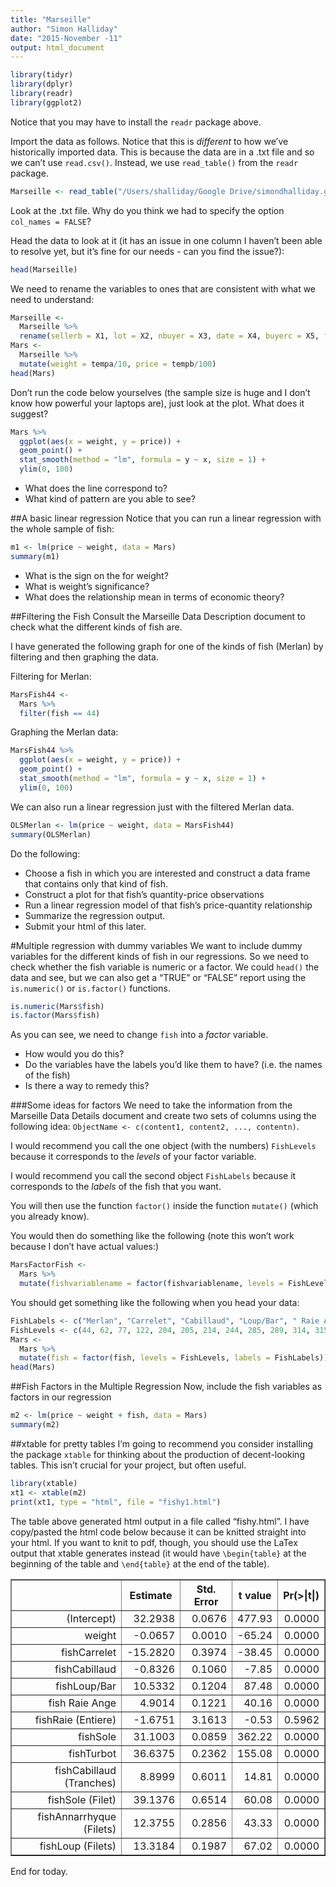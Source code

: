 ```yaml
---
title: "Marseille"
author: "Simon Halliday"
date: "2015-November -11"
output: html_document
---
```


```r
library(tidyr)
library(dplyr)
library(readr)
library(ggplot2)
```
Notice that you may have to install the `readr` package above. 


Import the data as follows. Notice that this is *different* to how we've historically imported data. This is because the data are in a .txt file and so we can't use `read.csv()`. Instead, we use `read_table()` from the `readr` package. 
```r
Marseille <- read_table("/Users/shalliday/Google Drive/simondhalliday.github.io/bfh-textbook/indmarketdemand/MARS.txt", col_names = FALSE)
```

Look at the .txt file. Why do you think we had to specify the option `col_names = FALSE`? 

Head the data to look at it (it has an issue in one column I haven't been able to resolve yet, but it's fine for our needs - can you find the issue?):
```r
head(Marseille)
```

We need to rename the variables to ones that are consistent with what we need to understand: 
```r
Marseille <- 
  Marseille %>%
  rename(sellerb = X1, lot = X2, nbuyer = X3, date = X4, buyerc = X5, fish = X6, tempa = X7, tempb = X8) 
Mars <- 
  Marseille %>%
  mutate(weight = tempa/10, price = tempb/100)
head(Mars)
```

Don't run the code below yourselves (the sample size is huge and I don't know how powerful your laptops are), just look at the plot. What does it suggest?  
```r
Mars %>% 
  ggplot(aes(x = weight, y = price)) + 
  geom_point() + 
  stat_smooth(method = "lm", formula = y ~ x, size = 1) +
  ylim(0, 100)
```

- What does the line correspond to? 
- What kind of pattern are you able to see? 

##A basic linear regression
Notice that you can run a linear regression with the whole sample of fish: 
```r
m1 <- lm(price ~ weight, data = Mars)
summary(m1)
```

- What is the sign on the for weight? 
- What is weight's significance? 
- What does the relationship mean in terms of economic theory? 

##Filtering the Fish
Consult the Marseille Data Description document to check what the different kinds of fish are. 

I have generated  the following graph for one of the kinds of fish (Merlan) by filtering and then graphing the data. 

Filtering for Merlan:
```r
MarsFish44 <- 
  Mars %>%
  filter(fish == 44)
```

Graphing the Merlan data:
```r
MarsFish44 %>% 
  ggplot(aes(x = weight, y = price)) + 
  geom_point() + 
  stat_smooth(method = "lm", formula = y ~ x, size = 1) +
  ylim(0, 100)
```

We can also run a linear regression just with the filtered Merlan data. 
```r
OLSMerlan <- lm(price ~ weight, data = MarsFish44)
summary(OLSMerlan)
```

Do the following: 

- Choose a fish in which you are interested and construct a data frame that contains only that kind of fish.
- Construct a plot for that fish's quantity-price observations
- Run a linear regression model of that fish's price-quantity relationship
- Summarize the regression output. 
- Submit your html of this later. 


#Multiple regression with dummy variables
We want to include dummy variables for the different kinds of fish in our regressions. So we need to check whether the fish variable is numeric or a factor. We could `head()` the data and see, but we can also get a "TRUE" or "FALSE" report using the `is.numeric()` or `is.factor()` functions. 
```r
is.numeric(Mars$fish)
is.factor(Mars$fish)
```

As you can see, we need to change `fish` into a *factor* variable. 

- How would you do this? 
- Do the variables have the labels you'd like them to have? (i.e. the names of the fish)
- Is there a way to remedy this? 

###Some ideas for factors
We need to take the information from the Marseille Data Details document and create two sets of columns using the following idea: `ObjectName <- c(content1, content2, ..., contentn)`. 

I would recommend you call the one object (with the numbers) `FishLevels` because it corresponds to the *levels* of your factor variable. 

I would recommend you call the second object `FishLabels` because it corresponds to the *labels* of the fish that you want. 

You will then use the function `factor()` inside the function `mutate()` (which you already know). 

You would then do something like the following (note this won't work because I don't have actual values:)
```r
MarsFactorFish <- 
  Mars %>% 
  mutate(fishvariablename = factor(fishvariablename, levels = FishLevels, labels = FishLabels))
```


You should get something like the following when you head your data: 
```r
FishLabels <- c("Merlan", "Carrelet", "Cabillaud", "Loup/Bar", " Raie Ange", "Raie (Entiere)", "Sole", "Turbot", "Cabillaud (Tranches)", "Sole (Filet)", "Annarrhyque (Filets)", "Loup (Filets)")
FishLevels <- c(44, 62, 77, 122, 204, 205, 214, 244, 285, 289, 314, 315)
Mars <- 
  Mars %>%
  mutate(fish = factor(fish, levels = FishLevels, labels = FishLabels))
head(Mars)
```

##Fish Factors in the Multiple Regression
Now, include the fish variables as factors in our regression 
```r
m2 <- lm(price ~ weight + fish, data = Mars)
summary(m2)
```

##xtable for pretty tables
I'm going to recommend you consider installing the package `xtable` for thinking about the production of decent-looking tables. This isn't crucial for your project, but often useful. 
```r
library(xtable)
xt1 <- xtable(m2)
print(xt1, type = "html", file = "fishy1.html")
```

The table above generated html output in a file called "fishy.html". I have copy/pasted the html code below because it can be knitted straight into your html. If you want to knit to pdf, though, you should use the LaTex output that xtable generates instead (it would have `\begin{table}` at the beginning of the table and `\end{table}` at the end of the table). 

<!-- html table generated in R 3.2.0 by xtable 1.8-0 package -->
<!-- Tue Nov 17 13:21:03 2015 -->
<table border=1>
<tr> <th>  </th> <th> Estimate </th> <th> Std. Error </th> <th> t value </th> <th> Pr(&gt;|t|) </th>  </tr>
  <tr> <td align="right"> (Intercept) </td> <td align="right"> 32.2938 </td> <td align="right"> 0.0676 </td> <td align="right"> 477.93 </td> <td align="right"> 0.0000 </td> </tr>
  <tr> <td align="right"> weight </td> <td align="right"> -0.0657 </td> <td align="right"> 0.0010 </td> <td align="right"> -65.24 </td> <td align="right"> 0.0000 </td> </tr>
  <tr> <td align="right"> fishCarrelet </td> <td align="right"> -15.2820 </td> <td align="right"> 0.3974 </td> <td align="right"> -38.45 </td> <td align="right"> 0.0000 </td> </tr>
  <tr> <td align="right"> fishCabillaud </td> <td align="right"> -0.8326 </td> <td align="right"> 0.1060 </td> <td align="right"> -7.85 </td> <td align="right"> 0.0000 </td> </tr>
  <tr> <td align="right"> fishLoup/Bar </td> <td align="right"> 10.5332 </td> <td align="right"> 0.1204 </td> <td align="right"> 87.48 </td> <td align="right"> 0.0000 </td> </tr>
  <tr> <td align="right"> fish Raie Ange </td> <td align="right"> 4.9014 </td> <td align="right"> 0.1221 </td> <td align="right"> 40.16 </td> <td align="right"> 0.0000 </td> </tr>
  <tr> <td align="right"> fishRaie (Entiere) </td> <td align="right"> -1.6751 </td> <td align="right"> 3.1613 </td> <td align="right"> -0.53 </td> <td align="right"> 0.5962 </td> </tr>
  <tr> <td align="right"> fishSole </td> <td align="right"> 31.1003 </td> <td align="right"> 0.0859 </td> <td align="right"> 362.22 </td> <td align="right"> 0.0000 </td> </tr>
  <tr> <td align="right"> fishTurbot </td> <td align="right"> 36.6375 </td> <td align="right"> 0.2362 </td> <td align="right"> 155.08 </td> <td align="right"> 0.0000 </td> </tr>
  <tr> <td align="right"> fishCabillaud (Tranches) </td> <td align="right"> 8.8999 </td> <td align="right"> 0.6011 </td> <td align="right"> 14.81 </td> <td align="right"> 0.0000 </td> </tr>
  <tr> <td align="right"> fishSole (Filet) </td> <td align="right"> 39.1376 </td> <td align="right"> 0.6514 </td> <td align="right"> 60.08 </td> <td align="right"> 0.0000 </td> </tr>
  <tr> <td align="right"> fishAnnarrhyque (Filets) </td> <td align="right"> 12.3755 </td> <td align="right"> 0.2856 </td> <td align="right"> 43.33 </td> <td align="right"> 0.0000 </td> </tr>
  <tr> <td align="right"> fishLoup (Filets) </td> <td align="right"> 13.3184 </td> <td align="right"> 0.1987 </td> <td align="right"> 67.02 </td> <td align="right"> 0.0000 </td> </tr>
   </table>


End for today. 


